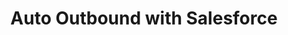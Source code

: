 ---
title: "Auto Outbound with Salesforce"
description: "Enroll your Auto Outbound Prospects in a Salesforce Campaign"
---